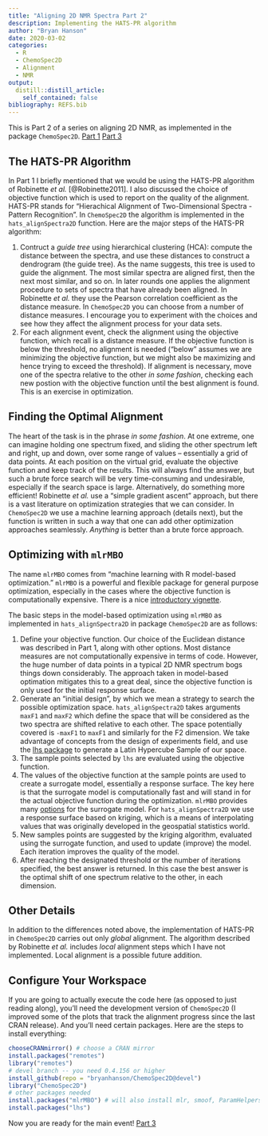 ```yaml
---
title: "Aligning 2D NMR Spectra Part 2"
description: Implementing the HATS-PR algorithm
author: "Bryan Hanson"
date: 2020-03-02
categories:
  - R
  - ChemoSpec2D
  - Alignment
  - NMR
output:
  distill::distill_article:
    self_contained: false
bibliography: REFS.bib
---
```


This is Part 2 of a series on aligning 2D NMR, as implemented in the package `ChemoSpec2D`. [Part 1](https://chemospec.org/posts/2020-02-20-NMR-Align-Pt1/) [Part 3](https://chemospec.org/posts/2020-03-04-NMR-Align-Pt3/)

## The HATS-PR Algorithm

In Part 1 I briefly mentioned that we would be using the HATS-PR algorithm of Robinette *et al.* [@Robinette2011].  I also discussed the choice of objective function which is used to report on the quality of the alignment.  HATS-PR stands for "Hierachical Alignment of Two-Dimensional Spectra - Pattern Recognition". In `ChemoSpec2D` the algorithm is implemented in the `hats_alignSpectra2D` function. Here are the major steps of the HATS-PR algorithm:

1. Contruct a *guide tree* using hierarchical clustering (HCA): compute the distance between the spectra, and use these distances to construct a dendrogram (the guide tree).  As the name suggests, this tree is used to guide the alignment.  The most similar spectra are aligned first, then the next most similar, and so on. In later rounds one applies the alignment procedure to sets of spectra that have already been aligned.  In Robinette *et al.* they use the Pearson correlation coefficient as the distance measure.  In `ChemoSpec2D` you can choose from a number of distance measures.  I encourage you to experiment with the choices and see how they affect the alignment process for your data sets.
1. For each alignment event, check the alignment using the objective function, which recall is a distance measure.  If the objective function is below the threshold, no alignment is needed ("below" assumes we are minimizing the objective function, but we might also be maximizing and hence trying to exceed the threshold).  If alignment is necessary, move one of the spectra relative to the other *in some fashion*, checking each new postion with the objective function until the best alignment is found.  This is an exercise in optimization.

## Finding the Optimal Alignment

The heart of the task is in the phrase *in some fashion*.  At one extreme, one can imagine holding one spectrum fixed, and sliding the other spectrum left and right, up and down, over some range of values -- essentially a grid of data points.  At each position on the virtual grid, evaluate the objective function and keep track of the results.  This will always find the answer, but such a brute force search will be very time-consuming and undesirable, especially if the search space is large.  Alternatively, do something more efficient!  Robinette *et al.* use a "simple gradient ascent" approach, but there is a vast literature on optimization strategies that we can consider.  In `ChemoSpec2D` we use a machine learning approach (details next), but the function is written in such a way that one can add other optimization approaches seamlessly.  *Anything* is better than a brute force approach.

## Optimizing with `mlrMBO`

The name `mlrMBO` comes from "machine learning with R model-based optimization." `mlrMBO` is a powerful and flexible package for general purpose optimization, especially in the cases where the objective function is computationally expensive.  There is a nice [introductory vignette](https://cran.r-project.org/web/packages/mlrMBO/vignettes/mlrMBO.html).

The basic steps in the model-based optimization using `mlrMBO` as implemented in `hats_alignSpectra2D` in package `ChemoSpec2D` are as follows:

1. Define your objective function.  Our choice of the Euclidean distance was described in Part 1, along with other options. Most distance measures are not computationally expensive in terms of code.  However, the huge number of data points in a typical 2D NMR spectrum bogs things down considerably.  The approach taken in model-based optimation mitigates this to a great deal, since the objective function is only used for the initial response surface.
1. Generate an "initial design", by which we mean a strategy to search the possible optimization space.  `hats_alignSpectra2D` takes arguments `maxF1` and `maxF2` which define the space that will be considered as the two spectra are shifted relative to each other.  The space potentially covered is `-maxF1` to `maxF1` and similarly for the F2 dimension.  We take advantage of concepts from the design of experiments field, and use the [lhs package](https://cran.r-project.org/web/packages/lhs/vignettes/lhs_basics.html) to generate a Latin Hypercube Sample of our space.
1. The sample points selected by `lhs` are evaluated using the objective function.
1. The values of the objective function at the sample points are used to create a surrogate model, essentially a response surface.  The key here is that the surrogate model is computationally fast and will stand in for the actual objective function during the optimization.  `mlrMBO` provides many [options](https://mlr.mlr-org.com/articles/tutorial/integrated_learners.html) for the surrogate model.  For `hats_alignSpectra2D` we use a response surface based on kriging, which is a means of interpolating values that was originally developed in the geospatial statistics world.
1. New samples points are suggested by the kriging algorithm, evaluated using the surrogate function, and used to update (improve) the model.  Each iteration improves the quality of the model.
1. After reaching the designated threshold or the number of iterations specified, the best answer is returned.  In this case the best answer is the optimal shift of one spectrum relative to the other, in each dimension.

## Other Details

In addition to the differences noted above, the implementation of HATS-PR in `ChemoSpec2D` carries out only *global* alignment.  The algorithm described by Robinette *et al.* includes *local* alignment steps which I have not implemented.  Local alignment is a possible future addition.

## Configure Your Workspace

If you are going to actually execute the code here (as opposed to just reading along), you'll need the development version of `ChemoSpec2D` (I improved some of the plots that track the alignment progress since the last CRAN release).  And you'll need certain packages.  Here are the steps to install everything:

```r
chooseCRANmirror() # choose a CRAN mirror
install.packages("remotes")
library("remotes")
# devel branch -- you need 0.4.156 or higher
install_github(repo = "bryanhanson/ChemoSpec2D@devel")
library("ChemoSpec2D")
# other packages needed
install.packages("mlrMBO") # will also install mlr, smoof, ParamHelpers
install.packages("lhs")
```

Now you are ready for the main event! [Part 3](https://chemospec.org/2020/03/04/p10/)
